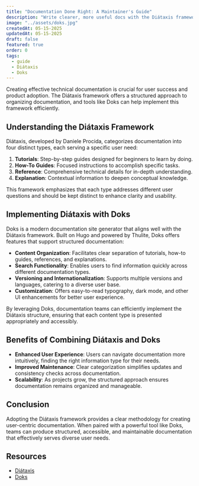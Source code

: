 ```yaml
---
title: "Documentation Done Right: A Maintainer's Guide"
description: "Write clearer, more useful docs with the Diátaxis framework and Doks."
image: "../assets/doks.jpg"
createdAt: 05-15-2025
updatedAt: 05-15-2025
draft: false
featured: true
order: 0
tags:
  - guide
  - Diátaxis
  - Doks
---
```


Creating effective technical documentation is crucial for user success and product adoption. The Diátaxis framework offers a structured approach to organizing documentation, and tools like Doks can help implement this framework efficiently.

## Understanding the Diátaxis Framework

Diátaxis, developed by Daniele Procida, categorizes documentation into four distinct types, each serving a specific user need:

1. **Tutorials**: Step-by-step guides designed for beginners to learn by doing.
2. **How-To Guides**: Focused instructions to accomplish specific tasks.
3. **Reference**: Comprehensive technical details for in-depth understanding.
4. **Explanation**: Contextual information to deepen conceptual knowledge.

This framework emphasizes that each type addresses different user questions and should be kept distinct to enhance clarity and usability.

## Implementing Diátaxis with Doks

Doks is a modern documentation site generator that aligns well with the Diátaxis framework. Built on Hugo and powered by Thulite, Doks offers features that support structured documentation:

* **Content Organization**: Facilitates clear separation of tutorials, how-to guides, references, and explanations.
* **Search Functionality**: Enables users to find information quickly across different documentation types.
* **Versioning and Internationalization**: Supports multiple versions and languages, catering to a diverse user base.
* **Customization**: Offers easy-to-read typography, dark mode, and other UI enhancements for better user experience.

By leveraging Doks, documentation teams can efficiently implement the Diátaxis structure, ensuring that each content type is presented appropriately and accessibly.

## Benefits of Combining Diátaxis and Doks

* **Enhanced User Experience**: Users can navigate documentation more intuitively, finding the right information type for their needs.
* **Improved Maintenance**: Clear categorization simplifies updates and consistency checks across documentation.
* **Scalability**: As projects grow, the structured approach ensures documentation remains organized and manageable.

## Conclusion

Adopting the Diátaxis framework provides a clear methodology for creating user-centric documentation. When paired with a powerful tool like Doks, teams can produce structured, accessible, and maintainable documentation that effectively serves diverse user needs.

## Resources

- [Diátaxis](https://diataxis.fr/)
- [Doks](https://getdoks.org/)
